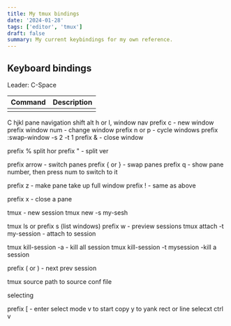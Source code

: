 ```yaml
---
title: My tmux bindings
date: '2024-01-28'
tags: ['editor', 'tmux']
draft: false
summary: My current keybindings for my own reference.
---
```


## Keyboard bindings

Leader: C-Space

| Command | Description |
| ------- | ----------- |
|         |             |

C hjkl pane navigation
shift alt h or l, window nav
prefix c - new window
prefix window num - change window
prefix n or p - cycle windows
prefix :swap-window -s 2 -t 1
prefix & - close window

prefix % split hor
prefix " - split ver

prefix arrow - switch panes
prefix { or } - swap panes
prefix q - show pane number, then press num to switch to it

prefix z - make pane take up full window
prefix ! - same as above

prefix x - close a pane

tmux - new session
tmux new -s my-sesh

tmux ls
or prefix s (list windows)
prefix w - preview sessions
tmux attach -t my-session - attach to session

tmux kill-session -a - kill all session
tmux kill-session -t mysession -kill a session

prefix ( or ) - next prev session

tmux source path to source conf file

selecting

prefix [ - enter select mode
v to start copy
y to yank
rect or line selecxt ctrl v
